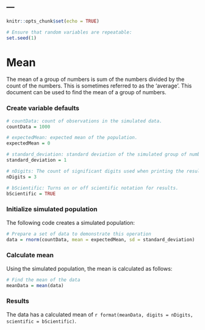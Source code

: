 ---
---

```{r setup, include=FALSE}
knitr::opts_chunk$set(echo = TRUE)

# Ensure that random variables are repeatable:
set.seed(1)
```

# Mean

The mean of a group of numbers is sum of the numbers divided by the count of the numbers.  This is sometimes referred to as the 'average'.  This document can be used to find the mean of a group of numbers.

### Create variable defaults

```{r default_variables}
# countData: count of observations in the simulated data.
countData = 1000

# expectedMean: expected mean of the population.
expectedMean = 0

# standard_deviation: standard deviation of the simulated group of numbers.
standard_deviation = 1

# nDigits: The count of significant digits used when printing the results.
nDigits = 3

# bScientific: Turns on or off scientific notation for results.
bScientific = TRUE
```

### Initialize simulated population 

The following code creates a simulated population:

```{r r_stats_mean__data}
# Prepare a set of data to demonstrate this operation
data = rnorm(countData, mean = expectedMean, sd = standard_deviation)
```

### Calculate mean

Using the simulated population, the mean is calculated as follows:

```{r r_stats_mean}
# Find the mean of the data
meanData = mean(data)
```

### Results

The data has a calculated mean of `r format(meanData, digits = nDigits, scientific = bScientific)`.
